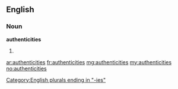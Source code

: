 ==English==

===Noun===
'''authenticities'''

# {{plural of|[[authenticity]]}}

[[Category:English plurals ending in "-ies"]]

[[ar:authenticities]]
[[fr:authenticities]]
[[mg:authenticities]]
[[my:authenticities]]
[[no:authenticities]]